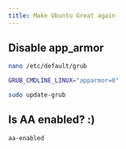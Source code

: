 ```yaml
---
title: Make Ubuntu Great again
---
```


## Disable app_armor

```bash copy
nano /etc/default/grub

GRUB_CMDLINE_LINUX="apparmor=0"

sudo update-grub

```

## Is AA enabled? :)

```bash copy
aa-enabled
```
